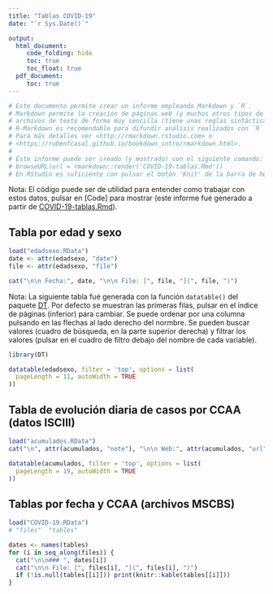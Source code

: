 ```yaml
---
title: "Tablas COVID-19"
date: "`r Sys.Date()`"

output:
  html_document:
     code_folding: hide
     toc: true
     toc_float: true
  pdf_document: 
     toc: true
---
```


```r
# Este documento permite crear un informe empleando Markdown y `R`.
# Markdown permite la creación de páginas web (y muchos otros tipos de documentos) a partir de 
# archivos de texto de forma muy sencilla (tiene unas reglas sintácticas muy simples) y rápida.
# R-Markdown es recomendable para difundir análisis realizados con `R` en distintos formatos.
# Para más detalles ver <http://rmarkdown.rstudio.com> o 
# <https://rubenfcasal.github.io/bookdown_intro/rmarkdown.html>.
#
# Este informe puede ser creado (y mostrado) con el siguiente comando:
# browseURL(url = rmarkdown::render('COVID-19-tablas.Rmd'))
# En RStudio es suficiente con pulsar el botón 'Knit' de la barra de herramientas.
```

Nota: El código puede ser de utilidad para entender como trabajar con estos datos, 
pulsar en [Code] para mostrar (este informe fué generado a partir de [COVID-19-tablas.Rmd](COVID-19-tablas.Rmd)).

## Tabla por edad y sexo

```r
load("edadsexo.RData")
date <- attr(edadsexo, "date")
file <- attr(edadsexo, "file")

cat("\n\n Fecha:", date, "\n\n File: [", file, "](", file, ")")
```

Nota: La siguiente tabla fué generada con la función `datatable()` del paquete [DT](https://rstudio.github.io/DT).
Por defecto se muestran las primeras filas, pulsar en el índice de páginas (inferior) para cambiar. Se puede ordenar por una columna pulsando en las flechas al lado derecho del normbre. Se pueden buscar valores (cuadro de búsqueda, en la parte superior derecha) y filtrar los valores (pulsar en el cuadro de filtro debajo del nombre de cada variable).

```r
library(DT)

datatable(edadsexo, filter = 'top', options = list(
  pageLength = 11, autoWidth = TRUE
))
```

## Tabla de evolución diaria de casos por CCAA (datos ISCIII)

```r
load("acumulados.RData")
cat("\n", attr(acumulados, "note"), "\n\n Web:", attr(acumulados, "url"))
```

```r
datatable(acumulados, filter = 'top', options = list(
  pageLength = 19, autoWidth = TRUE
))
```



## Tablas por fecha y CCAA (archivos MSCBS)

```r
load("COVID-19.RData")
# "files"  "tables"

dates <- names(tables)
for (i in seq_along(files)) {
  cat("\n\n### ", dates[i])
  cat("\n\n File: [", files[i], "](", files[i], ")")
  if (!is.null(tables[[i]])) print(knitr::kable(tables[[i]]))
}
```

